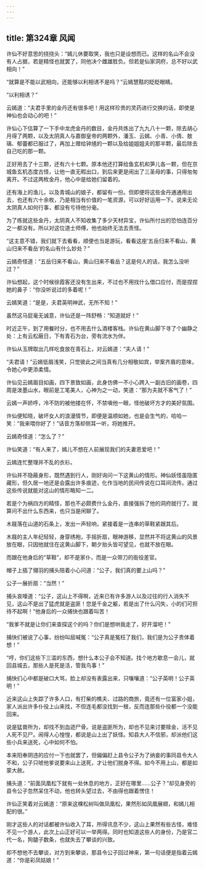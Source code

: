 ```yaml
---
---
---
```

title: 第324章 风闻
---





许仙不好意思的挠挠头：“嫣儿休要取笑，我也只是设想而已。这样的名山不会没有人占据，若是精怪也就罢了，同他决个雌雄胜负。但若是仙家洞府，总不好以武相向！”

“就算是不能以武相向，还能够以利相诱不是吗？”云嫣慧黠的眨眨眼睛。

“以利相诱？”

云嫣道：“夫君手里的金丹还有很多吧！用这样珍贵的灵药进行交换的话，即使是神仙也会动心的吧！”

许仙心下估算了一下手中龙虎金丹的数目，金丹共炼出了九九八十一颗，除去胡心月得了两颗，以及太阴真人与嘉御皇帝的两颗外，潘玉、云嫣、小青、小倩、敖璃、郁蕾都已服过了，再加上赠给钟馗的一颗以及给姐姐姐夫的那半颗，最后除去自己吃的那一颗。

正好用去了十三颗，还有六十七颗。原本他还打算给鱼玄机和笋儿各一颗，但在京城鱼玄机态度古怪，让他一直无暇出口，到后来更是闹出了三圣母的事，只得匆匆离开。不过这两枚金丹，他心中是给她们留着的。

还有海上的渔儿，以及青城山的娘子，都留有一份。但即便将这些金丹通通用出去，也还有六十余枚，乃是相当有价值的一笔资源，可以好好运用一下。说来无论太阴真人如何行事，都没有亏待他分毫。

为了练就这些金丹，太阴真人不知收集了多少天材异宝，许仙所付出的恐怕连百分之一都没有。所以对这位道士师傅，他也始终无法去责怪。

“这主意不错，我们就下去看看，顺便也当是游玩，看看这座‘五岳归来不看山，黄山归来不看岳’的名山有什么妙处？”

云嫣奇怪道：“五岳归来不看山，黄山归来不看岳？这是何人的话，我怎么没听过？”

许仙想起，这个时候徐霞客还没有生出来，不过也不用找什么借口应付，而是捏捏她的鼻子：“你没听说过的多着呢！”

云嫣笑道：“是是，夫君英明神武，无所不知！”

虽然这马屁毫无诚意，许仙还是一阵舒畅：“知道就好！”

时近正午，到了用餐时分，也不用去什么酒楼客栈。许仙在黄山脚下寻了个幽静之处：上有云松蔽日，下有青石为台，旁有流水为伴。

许仙从玉牌取出几样吃食放在青石上，对云嫣道：“夫人请！”

“夫君请！”云嫣低眉浅笑，只觉彼此之间当真有几分相敬如宾，举案齐眉的意味，令她心中更添柔情。

许仙见云嫣眉目如画，四下景致如画，此身仿佛一不小心跨入一副古旧的画卷，四周是泼墨山水，眼前是工笔美人，心神为之一动，笑道：“那为夫就不客气了！”

云嫣一声娇呼，冷不防的被他搂在怀，不禁嗔他一眼，怪他破坏方才的美好氛围。

许仙便知晓，破坏女人的浪漫情节，即便是温顺如她，也是会生气的，哈哈一笑：“我来喂你好了！”话音方落却侧耳一听，将她推开。

云嫣奇怪道：“怎么了？”

许仙笑道：“有人来了，嫣儿不想在人前展现我们的夫妻恩爱吧！”

云嫣连忙整理并不乱的衣衫。

许仙并不隐蔽身形，既然遇到行人，刚好询问一下这黄山的情形。神仙妖怪虽隐匿藏形，但久居一地还是会露出许多痕迹，化作当地的民间传说在口耳间流传。通过这些传说就能对这山的情形略知一二。

若是个为祸四方的精怪，那也不必颇费什么金丹，直接强拆了他的洞府就行了。就算问不出什么东西来，也只当是闲聊了。

木屐落在山道的石条上，发出一声轻响，紧接着是一连串的草鞋紧跟其后。

木屐的主人年纪轻轻，身穿绣袍，手摇折扇，眼神游移，显然并不将这黄山的风景放在眼，只因他就住在这黄山脚下，朝夕抬头皆可望见，也就不放在眼。

而跟在他身后的“草鞋”，却不是家仆，而是一众带刀的衙役差官。

帽子上插了翎羽的捕头陪着小心问道：“公子，我们真的要上山吗？”

公子一展折扇：“当然！”

捕头哀嚎道：“公子，这山上不得啊，近来已有许多游人以及过往的行人消失不见，这山不是出了猛虎就是盗匪！您是千金之躯，若是出了什么闪失，小的们可担待不起啊！”他身后的一众捕快也跟着叫苦！

“我爹不就是让你们来查探这个的吗？你们是想哄我走了，好开溜吧！”

捕快们被说了心事，纷纷叫屈喊冤：“公子真是冤枉了我们，我们是为公子贵体着想！”

“哼，你们这些下三滥的东西，想什么本公子会不知道。找个地方歇息一会儿，就回县城去，那些人是死是活，管我鸟事！”

捕快们心中都是破口大骂，脸上却没有表露出来，只嚷嚷道：“公子英明！公子英明！”

近来这山上失踪了许多人口，有打柴的樵夫、过路的商旅，竟还有一位富家小姐，家人派出许多仆役上山来找，不但连毛都没找到一根，反而连那些仆役都一个没能回来。

说是猛兽所为，却找不到血迹尸骨。说是盗匪所为，却也不见来讨要赎金，活不见人死不见尸。闹得人心惶惶，都说是山上出了妖怪。知县大人不信邪，却派他们这些小兵来送死，心中如何不怕。

本来阳奉阴违的应付一下也就罢了，但偏偏赶上县令公子为了纳妾的事同县令大人不和，公子只唬他爹说要来山上送死，才让他们脱身不得。如今不用上山，都是如蒙大赦。

捕头道：“前面凤凰松下就有一处休息的地方，正好在哪里……公子？”却见身旁的县令公子忽然呆住不动，他也转头望过去，不由得也跟着愣住！

许仙正笑着对云嫣道：“原来这棵松树叫做凤凰松，果然形如凤凰展翅，和嫣儿相配的很。”

刚才这些人的对话都被许仙收入了耳，所得讯息不少，这山上果然有些古怪，难怪不见一个游人，此次上山正好可以一举两得。同时也知道这些人的身份，乃是官二代一名，狗腿子数条，也就失去了攀谈的兴致。

却不想他不去攀谈，对方到来攀谈，那县令公子回过神来，第一句话便是指着云嫣道：“你是彩凤姑娘！”